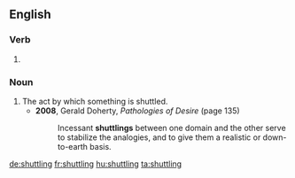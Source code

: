 ==English==

===Verb===
{{head|en|present participle}}

# {{present participle of|shuttle|lang=en}}

===Noun===
{{en-noun}}

# The act by which something is shuttled.
#* '''2008''', Gerald Doherty, ''Pathologies of Desire'' (page 135)
#*: Incessant '''shuttlings''' between one domain and the other serve to stabilize the analogies, and to give them a realistic or down-to-earth basis.

[[de:shuttling]]
[[fr:shuttling]]
[[hu:shuttling]]
[[ta:shuttling]]